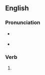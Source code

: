 ==English==

===Pronunciation===
* {{a|US}} {{IPA|en|/ɹi.ɹoʊt/}}
* {{rhymes|en|əʊt}}

===Verb===
{{head|en|verb form}}

# {{en-simple past of|rewrite}}